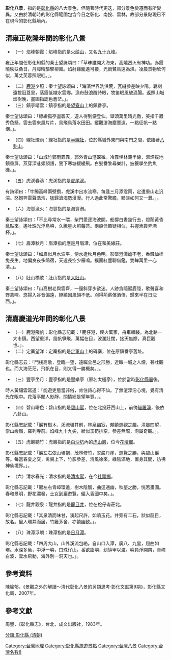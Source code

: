 '''彰化八景'''，指的是[[彰化縣|彰化縣]]的八大景色，但隨著時代更迭，部分景色變遷而有所變異。又由於清朝時的彰化縣範圍包含今日之彰化、南投、雲林，故部分景點現已不在現今的彰化縣境內。

==清雍正乾隆年間的彰化八景==
*（一）焰峰朝霞：焰峰指的是[[火焰山_(草屯)|火燄山]]，又名[[九九峰|九十九峰]]。
雍正年間任彰化知縣的秦士望詠頌曰：「草昧誰開大海東，高燒烈火有神功。赤霞曉映扶桑日，丹嶂晴驅擘柳風。焰射雞籠遙可接，光銜鷺鳥遠為烘。凌晨景物欣何似，萬丈芙蓉照眼紅。」。
*（二）[[鹿港鎮|鹿港]]夕照：秦士望詠頌曰：「海濱世界洗洪荒，瓦縫參差映夕陽。羈刻遠投冠蓋里，落霞低襯水雲鄉。漁舟鼓浪醒詩眼，牧笛眠風破酒腸。返照山城烟樹晚，畫圖指認色蒼茫。」。
*（三）鎮亭晴雲：鎮亭指的是[[八卦山_(彰化縣)|望寮山]]上的鎮番亭。
秦士望詠頌曰：「縹緲孤亭盪碧天，遊人得到儼登仙。舉頭萬里晴光徹，笑指千巖秀色懸。雲去雲來風片片，鳥飛鳥落水田田。縱觀滄海塵寰遠，一點征帆一點烟。」。
*（四）線社煙雨：線社指的是[[半線社|半線社]]，位於縣城外東門與南門之間，依臨著[[八卦山_(彰化縣)|八卦山]]。
秦士望詠頌曰：「山城竹郭雨霏霏，郭外青山溼翠微。冷霧埋林藏半線，濃煙撲地鎖重扉。燕穿深巷頻頻語，鷺下寒塘緩緩飛。白髮番黎尋樂計，披簑學坐釣魚磯。」。
*（五）虎溪春濤：虎溪指的是[[虎尾溪|虎尾溪]]。
有詩頌曰：「牛觸高峰兩壁攢，虎溪中出水流寒。每逢三月添霪雨，定遣重山走汎湍。怒撼奔雷聲浩浩，猛歸滄海勢漫漫。行人過此常驚膽，黯淡如何又一灘。」。
*（六）海豐漁火：海豐指的是海豐港。
秦士望詠頌曰：「不比尋常水一隈，柴門愛逐海波開。船撐白晝幾行去，燈鬧黃昏亂點來。遙吐珠光浮島嶼，久騰星火照莓苔。兩般佳趣疑相似，共握漁簑弄酒杯。」。
*（七）眉潭秋月：眉潭指的應是月眉潭，位在和美線莊。
秦士望詠頌曰：「如眉似月水波平，傍水逢秋月色明。影墜澄潭蟾不老，香飄仙桂兔長生。地偏良夜多鷗宿，天遠長空少雁鳴。撲面紅塵聊借鑑，雙眸萬里一心清。」。
*（八）肚山橋歌：肚山指的是[[大肚山|大肚山]]。
秦士望詠頌曰：「山高樹老與雲齊，一逕斜穿步欲迷。人跡貪隨巖鹿隱，歌聲喜和野禽啼。悠揚入谷音偏遠，繚繞因風韻不低。刈得荊薪償酒債，歸來半在日沈西。」。

==清嘉慶道光年間的彰化八景==
*（一）鹿港飛帆：彰化縣志記載：「鹿仔港，煙火萬家，舟車輻輳，為北路一大市鎮。西望重洋，風帆爭飛，萬幅在目，波瀾壯闊，接天無際，真巨觀也。」。
*（二）定寨望洋：定寨指的是[[八卦山_(彰化縣)|定軍山]]上的磚寨，位在原鎮番亭舊址。
彰化縣志云：「門樓高敞，登臨一望，遠矚全邑之形勝，近瞰一城之人煙，甚壯觀也。而大海茫茫，飛帆在目，則又得一勝概矣。」。
*（三）豐亭坐月：豐亭指的是豐樂亭（原名太極亭），位於當時[[彰化縣署|彰化縣署]]後。
時人黃驤雲寫道：「能遊吏態當非俗，肯住詩心得不仙。了無渣滓沿心境，覺有清光在眼中。花落亭閒人影靜，關情總是望年豐。」。
*（四）碧山曙色：碧山指的是[[南投碧山巖|碧山巖]]，位在北投莊西山上，前傍[[貓羅溪|貓羅溪]]，後依八卦山。
彰化縣志記載：「巖有樹木、溪流環其前，林泉幽寂，頗饒遊觀之趣。清晨四望，崇山峻嶺，羅列寺前。焰峰九十九尖，狀似玉筍排空，參差無際，洵屬奇觀。」。
*（五）虎巖聽竹：虎巖指的是[[白沙村_(花壇鄉)|白沙坑]]內的[[虎山巖|虎山巖]]，位今[[花壇鄉|花壇鄉]]。
彰化縣志記載：「巖左右依山環抱，茂林修竹，翠巌丹崖，遊覽之勝，與碧山巖等。每當春夏之交，禽聲上下，竹影參差，清風徐來，綠陰滿地，置身其間，彷彿神仙境界。」。
*（六）清水春光：清水指的是[[社頭清水巖|清水巖]]，在今[[社頭鄉|社頭鄉]]。
彰化縣志記載：「巖左右青嶂環遶，樹木陰翳，曲逕通幽，秋壑之勝，恍若畫圖。春和景明，野花濃發，士女到巖遊覽，儼入香國中矣。」。
*（七）龍井觀泉：龍井指的是[[龍目井_(龍井)|龍目井]]，位在蛇仔崙莊北。
彰化縣志記載：「其泉清而味甘，湧起尺許，如噴玉花。井旁有二石，狀似龍目，故名。里人環井而居，竹籬茅舍，亦饒幽致。」。
*（八）珠潭浮嶼：珠潭指的是[[日月潭|日月潭]]。
彰化縣志記載：「四周大山，山外溪流包絡。自山口入潭，廣八、九里，屈曲如環。水深多魚，中浮一嶼，曰珠仔山。番欲詣嶼，划蟒甲以渡。嶼員淨開爽，青嶂白波，雲水飛動，海外別一洞天也。」。

==參考資料==
<div class="references-small">
陳喻郁，《景觀之外的解讀～清代彰化八景的另類思考‧彰化文獻第9期》，彰化縣文化局，2007年。
<references />
</div>

==參考文獻==
周璽，《彰化縣志》，台北，成文出版社，1983年。

[[Category:台灣地理|Category:台灣地理]]
[[Category:彰化縣旅遊景點|Category:彰化縣旅遊景點]]
[[分類:彰化縣_(清朝)|分類:彰化縣 (清朝)]]
[[Category:台灣八景|Category:台灣八景]]
[[Category:台灣名數8|Category:台灣名數8]]